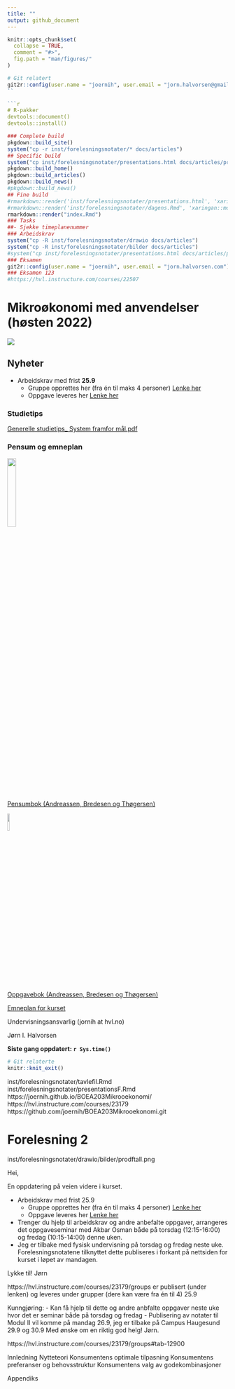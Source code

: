 ```yaml
--- 
title: ""
output: github_document
---
```


<!-- README.md is generated from README.Rmd. Please edit that file -->

```r
knitr::opts_chunk$set(
  collapse = TRUE,
  comment = "#>",
  fig.path = "man/figures/"
)
```


```r
# Git relatert
git2r::config(user.name = "joernih", user.email = "jorn.halvorsen@gmail.com")
``

```r
# R-pakker
devtools::document()
devtools::install()
```

```r
### Complete build
pkgdown::build_site()
system("cp -r inst/forelesningsnotater/* docs/articles")
## Specific build
system("cp inst/forelesningsnotater/presentations.html docs/articles/presentations.html")
pkgdown::build_home()
pkgdown::build_articles()
pkgdown::build_news()
#pkgdown::build_news()
## Fine build
#rmarkdown::render('inst/forelesningsnotater/presentations.html', 'xaringan::moon_reader')
#rmarkdown::render('inst/forelesningsnotater/dagens.Rmd', 'xaringan::moon_reader')
rmarkdown::render("index.Rmd")
### Tasks
##- Sjekke timeplanenummer
### Arbeidskrav
system("cp -R inst/forelesningsnotater/drawio docs/articles")
system("cp -R inst/forelesningsnotater/bilder docs/articles")
#system("cp inst/forelesningsnotater/presentations.html docs/articles/presentations.html")
### Eksamen
git2r::config(user.name = "joernih", user.email = "jorn.halvorsen.com")
### Eksamen 123
#https://hvl.instructure.com/courses/22507
```

# Mikroøkonomi med anvendelser (høsten 2022)

![](man/figures/abc.jpg)

## Nyheter
- Arbeidskrav med frist **25.9**
  - Gruppe opprettes her (fra én til maks 4 personer) [Lenke her](https://hvl.instructure.com/courses/23179/groups)
  - Oppgave leveres her [Lenke her](https://hvl.instructure.com/courses/23179/assignments/58706)

### Studietips

[Generelle studietips_ System framfor mål.pdf](https://github.com/joernih/BOEA203Mikrooekonomi/blob/main/inst/oppgaver/systemvsmaal.pdf)

### Pensum og emneplan

![](man/figures/pensum.jpg){width=20%}
<br>
[Pensumbok (Andreassen, Bredesen og Thøgersen)](https://www.cappelendammundervisning.no/_innforing-i-mikrookonomi-9788202640521)
<br>

![](man/figures/oppgaver.jpg){width=10%}

[Oppgavebok (Andreassen, Bredesen og Thøgersen)](https://www.cappelendammundervisning.no/_innforing-i-mikrookonomi-ovingsoppgaver-med-losningsforslag-9788202656485)
<br>

[Emneplan for kurset](https://www.hvl.no/studier/studieprogram/emne/41/b%C3%B8a203)

Undervisningsansvarlig (jornih at hvl.no)

Jørn I. Halvorsen

**Siste gang oppdatert: `r Sys.time()`**

```r
# Git relaterte
knitr::knit_exit()
```
inst/forelesningsnotater/tavlefil.Rmd
inst/forelesningsnotater/presentationsF.Rmd
https://joernih.github.io/BOEA203Mikrooekonomi/
https://hvl.instructure.com/courses/23179
https://github.com/joernih/BOEA203Mikrooekonomi.git

# Forelesning 2
inst/forelesningsnotater/drawio/bilder/prodftall.png

Hei,

En oppdatering på veien videre i kurset.

- Arbeidskrav med frist 25.9
  - Gruppe opprettes her (fra én til maks 4 personer) [Lenke her](https://hvl.instructure.com/courses/23179/groups)
  - Oppgave leveres her [Lenke her](https://hvl.instructure.com/courses/23179/assignments/58706)
- Trenger du hjelp til arbeidskrav og andre anbefalte oppgaver, arrangeres det oppgaveseminar med Akbar Osman både
  på torsdag (12:15-16:00) og fredag (10:15-14:00) denne uken.
- Jeg er tilbake med fysisk undervisning på torsdag og fredag neste uke. Forelesningsnotatene tilknyttet dette publiseres i forkant på nettsiden for kurset i løpet av mandagen.

Lykke til!
Jørn

https://hvl.instructure.com/courses/23179/groups
 er publisert (under lenken) og leveres under grupper (dere kan være fra én til 4) 25.9



Kunngjøring:
- Kan få hjelp til dette og andre anbfalte oppgaver neste uke hvor det er seminar både på torsdag og fredag
- Publisering av notater til Modul II vil komme på mandag 26.9, jeg er tilbake på Campus Haugesund 29.9 og 30.9
Med ønske om en riktig god helg!
Jørn.

https://hvl.instructure.com/courses/23179/groups#tab-12900


Innledning
Nytteteori
Konsumentens optimale tilpasning
Konsumentens preferanser og behovsstruktur
Konsumentens valg av godekombinasjoner




Appendiks
